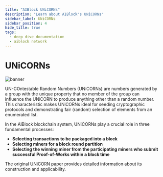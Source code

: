 ```yaml
---
title: "AIBlock UNiCORNs"
description: "Learn about AIBlock's UNiCORNs"
sidebar_label: UNiCORNs
sidebar_position: 4
hide_title: true
tags:
  - deep dive documentation
  - aiblock network
---
```


# UNiCORNs

![banner](./img/unicorn.jpg)

UN-COntestable Random Numbers (UNiCORNs) are numbers generated by a group with the unique property that no member of the group can influence the UNiCORN to produce anything other than a random number. This characteristic makes UNiCORNs ideal for seeding cryptographic protocols and demonstrating fair (random) selection of elements from an enumerated list.

In the AIBlock blockchain system, UNiCORNs play a crucial role in three fundamental processes:

- **Selecting transactions to be packaged into a block**
- **Selecting miners for a block round partition**
- **Selecting the winning miner from the participating miners who submit successful Proof-of-Works within a block time**

The original [UNiCORN](https://eprint.iacr.org/2015/366.pdf) paper provides detailed information about its construction and applicability.
